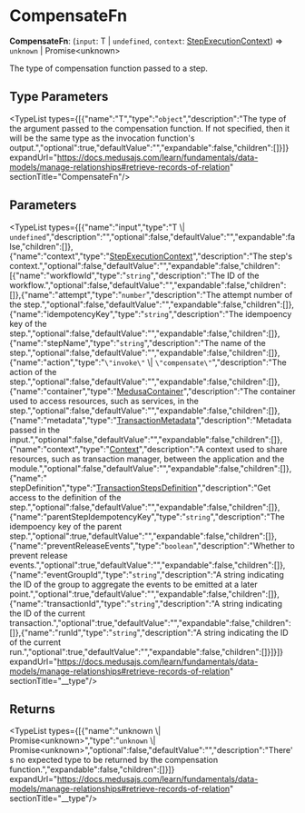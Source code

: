 
# CompensateFn

 **CompensateFn**: (`input`: T \| `undefined`, `context`: [StepExecutionContext](../../interfaces/workflows.StepExecutionContext/page.mdx)) => `unknown` \| Promise&#60;unknown&#62;

The type of compensation function passed to a step.

## Type Parameters

<TypeList types={[{"name":"T","type":"`object`","description":"The type of the argument passed to the compensation function. If not specified, then it will be the same type as the invocation function's output.","optional":true,"defaultValue":"","expandable":false,"children":[]}]} expandUrl="https://docs.medusajs.com/learn/fundamentals/data-models/manage-relationships#retrieve-records-of-relation" sectionTitle="CompensateFn"/>

## Parameters

<TypeList types={[{"name":"input","type":"T \\| `undefined`","description":"","optional":false,"defaultValue":"","expandable":false,"children":[]},{"name":"context","type":"[StepExecutionContext](../../interfaces/workflows.StepExecutionContext/page.mdx)","description":"The step's context.","optional":false,"defaultValue":"","expandable":false,"children":[{"name":"workflowId","type":"`string`","description":"The ID of the workflow.","optional":false,"defaultValue":"","expandable":false,"children":[]},{"name":"attempt","type":"`number`","description":"The attempt number of the step.","optional":false,"defaultValue":"","expandable":false,"children":[]},{"name":"idempotencyKey","type":"`string`","description":"The idempoency key of the step.","optional":false,"defaultValue":"","expandable":false,"children":[]},{"name":"stepName","type":"`string`","description":"The name of the step.","optional":false,"defaultValue":"","expandable":false,"children":[]},{"name":"action","type":"`\"invoke\"` \\| `\"compensate\"`","description":"The action of the step.","optional":false,"defaultValue":"","expandable":false,"children":[]},{"name":"container","type":"[MedusaContainer](../workflows.MedusaContainer/page.mdx)","description":"The container used to access resources, such as services, in the step.","optional":false,"defaultValue":"","expandable":false,"children":[]},{"name":"metadata","type":"[TransactionMetadata](../workflows.TransactionMetadata/page.mdx)","description":"Metadata passed in the input.","optional":false,"defaultValue":"","expandable":false,"children":[]},{"name":"context","type":"[Context](../../interfaces/workflows.Context/page.mdx)","description":"A context used to share resources, such as transaction manager, between the application and the module.","optional":false,"defaultValue":"","expandable":false,"children":[]},{"name":" stepDefinition","type":"[TransactionStepsDefinition](../workflows.TransactionStepsDefinition/page.mdx)","description":"Get access to the definition of the step.","optional":false,"defaultValue":"","expandable":false,"children":[]},{"name":"parentStepIdempotencyKey","type":"`string`","description":"The idempoency key of the parent step.","optional":true,"defaultValue":"","expandable":false,"children":[]},{"name":"preventReleaseEvents","type":"`boolean`","description":"Whether to prevent release events.","optional":true,"defaultValue":"","expandable":false,"children":[]},{"name":"eventGroupId","type":"`string`","description":"A string indicating the ID of the group to aggregate the events to be emitted at a later point.","optional":true,"defaultValue":"","expandable":false,"children":[]},{"name":"transactionId","type":"`string`","description":"A string indicating the ID of the current transaction.","optional":true,"defaultValue":"","expandable":false,"children":[]},{"name":"runId","type":"`string`","description":"A string indicating the ID of the current run.","optional":true,"defaultValue":"","expandable":false,"children":[]}]}]} expandUrl="https://docs.medusajs.com/learn/fundamentals/data-models/manage-relationships#retrieve-records-of-relation" sectionTitle="__type"/>

## Returns

<TypeList types={[{"name":"unknown \\| Promise&#60;unknown&#62;","type":"`unknown` \\| Promise&#60;unknown&#62;","optional":false,"defaultValue":"","description":"There's no expected type to be returned by the compensation function.","expandable":false,"children":[]}]} expandUrl="https://docs.medusajs.com/learn/fundamentals/data-models/manage-relationships#retrieve-records-of-relation" sectionTitle="__type"/>
